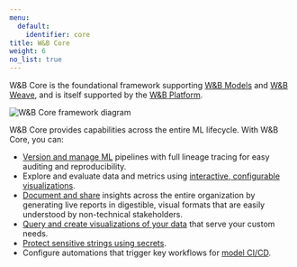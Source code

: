 ```yaml
---
menu:
  default:
    identifier: core
title: W&B Core
weight: 6
no_list: true
---
```


W&B Core is the foundational framework supporting [W&B Models](/models/) and [W&B Weave](/weave), and is itself supported by the [W&B Platform](/platform/hosting/). 

<Frame>
    <img src="/images/general/core.png" alt="W&B Core framework diagram"  />
</Frame>

W&B Core provides capabilities across the entire ML lifecycle. With W&B Core, you can:

- [Version and manage ML](/models/artifacts/) pipelines with full lineage tracing for easy auditing and reproducibility.
- Explore and evaluate data and metrics using [interactive, configurable visualizations](/models/tables/).
- [Document and share](/models/reports/) insights across the entire organization by generating live reports in digestible, visual formats that are easily understood by non-technical stakeholders.
- [Query and create visualizations of your data](/models/app/features/panels/query-panels/) that serve your custom needs.
- [Protect sensitive strings using secrets](/platform/secrets/).
- Configure automations that trigger key workflows for [model CI/CD](/models/automations/).
